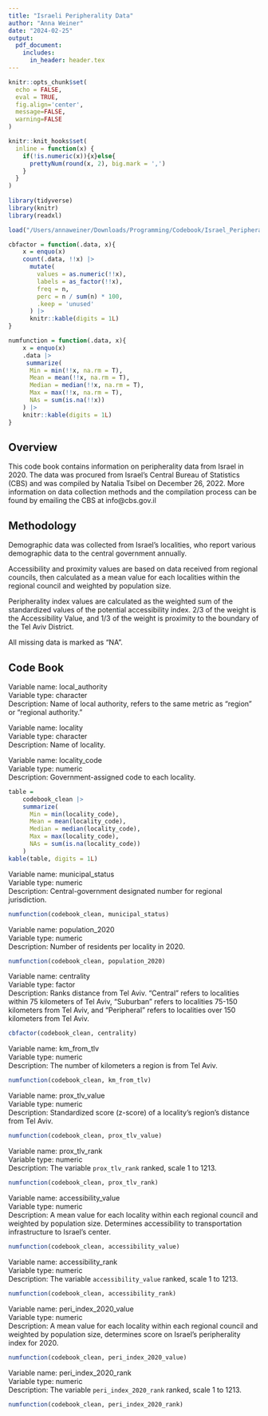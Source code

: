 ```yaml
---
title: "Israeli Peripherality Data"
author: "Anna Weiner"
date: "2024-02-25"
output: 
  pdf_document:
    includes:
      in_header: header.tex
---
```


```r
knitr::opts_chunk$set(
  echo = FALSE, 
  eval = TRUE, 
  fig.align='center',
  message=FALSE, 
  warning=FALSE
)

knitr::knit_hooks$set(
  inline = function(x) {
    if(!is.numeric(x)){x}else{
      prettyNum(round(x, 2), big.mark = ',')
    }
  }
)
  
library(tidyverse)
library(knitr)
library(readxl)

load("/Users/annaweiner/Downloads/Programming/Codebook/Israel_Peripherality_Data.RData")

cbfactor = function(.data, x){
    x = enquo(x)
    count(.data, !!x) |>
      mutate(
        values = as.numeric(!!x),
        labels = as_factor(!!x),
        freq = n,
        perc = n / sum(n) * 100,
        .keep = 'unused'
      ) |>
      knitr::kable(digits = 1L)
}

numfunction = function(.data, x){
    x = enquo(x)
    .data |>
     summarize(
      Min = min(!!x, na.rm = T),
      Mean = mean(!!x, na.rm = T),
      Median = median(!!x, na.rm = T),
      Max = max(!!x, na.rm = T),
      NAs = sum(is.na(!!x))
    ) |>
    knitr::kable(digits = 1L)   
}    

```

## Overview
This code book contains information on peripherality data from Israel in 2020. The data was procured from Israel's Central Bureau of Statistics (CBS) and was compiled by Natalia Tsibel on December 26, 2022. More information on data collection methods and the compilation process can be found by emailing the CBS at info@cbs.gov.il

## Methodology
Demographic data was collected from Israel's localities, who report various demographic data to the central government annually. 

Accessibility and proximity values are based on data received from regional councils, then calculated as a mean value for each localities within the regional council and weighted by population size.

Peripherality index values are calculated as the weighted sum of the standardized values of the potential accessibility index. 2/3 of the weight is the Accessibility Value, and 1/3 of the weight is proximity to the boundary of the Tel Aviv District.

All missing data is marked as "NA".

## Code Book

Variable name: local_authority  
Variable type: character   
Description: Name of local authority, refers to the same metric as "region" or "regional authority."

Variable name: locality   
Variable type: character     
Description: Name of locality.   

Variable name: locality_code   
Variable type: numeric   
Description: Government-assigned code to each locality.    
```r
table = 
    codebook_clean |>
    summarize(
      Min = min(locality_code),
      Mean = mean(locality_code),
      Median = median(locality_code),
      Max = max(locality_code),
      NAs = sum(is.na(locality_code))
    ) 
kable(table, digits = 1L)

```

Variable name: municipal_status   
Variable type: numeric   
Description: Central-government designated number for regional jurisdiction.    
```r
numfunction(codebook_clean, municipal_status)
```

Variable name: population_2020   
Variable type: numeric   
Description: Number of residents per locality in 2020.   
```r
numfunction(codebook_clean, population_2020)
```

Variable name: centrality   
Variable type: factor   
Description: Ranks distance from Tel Aviv. "Central" refers to localities within 75 kilometers of Tel Aviv, "Suburban" refers to localities 75-150 kilometers from Tel Aviv, and "Peripheral" refers to localities over 150 kilometers from Tel Aviv.       
```r
cbfactor(codebook_clean, centrality)
```

Variable name: km_from_tlv   
Variable type: numeric   
Description: The number of kilometers a region is from Tel Aviv.     
```r
numfunction(codebook_clean, km_from_tlv)
```

Variable name: prox_tlv_value   
Variable type: numeric   
Description: Standardized score (z-score) of a locality's region's distance from Tel Aviv.  
```r
numfunction(codebook_clean, prox_tlv_value)
```

Variable name: prox_tlv_rank   
Variable type: numeric   
Description: The variable `prox_tlv_rank` ranked, scale 1 to 1213.     
```r
numfunction(codebook_clean, prox_tlv_rank)
```

Variable name: accessibility_value   
Variable type: numeric   
Description: A mean value for each locality within each regional council and weighted by population size. Determines accessibility to transportation infrastructure to Israel's center.  
```r
numfunction(codebook_clean, accessibility_value)
```

Variable name: accessibility_rank   
Variable type: numeric   
Description: The variable `accessibility_value` ranked, scale 1 to 1213.    
```r
numfunction(codebook_clean, accessibility_rank)
```

Variable name: peri_index_2020_value  
Variable type: numeric   
Description: A mean value for each locality within each regional council and weighted by population size, determines score on Israel's peripherality index for 2020.    
```r
numfunction(codebook_clean, peri_index_2020_value)
```

Variable name: peri_index_2020_rank   
Variable type: numeric  
Description: The variable `peri_index_2020_rank` ranked, scale 1 to 1213.   
```r
numfunction(codebook_clean, peri_index_2020_rank)
```